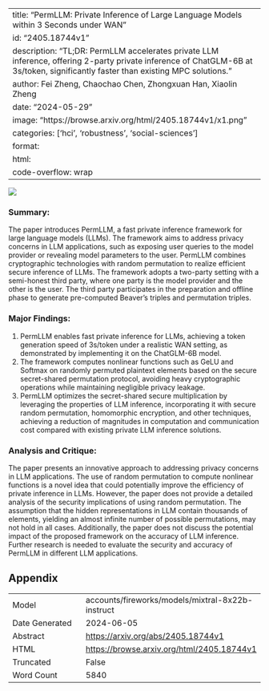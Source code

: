 
---
title: "PermLLM: Private Inference of Large Language Models within 3 Seconds under WAN"
id: "2405.18744v1"
description: "TL;DR: PermLLM accelerates private LLM inference, offering 2-party private inference of ChatGLM-6B at 3s/token, significantly faster than existing MPC solutions."
author: Fei Zheng, Chaochao Chen, Zhongxuan Han, Xiaolin Zheng
date: "2024-05-29"
image: "https://browse.arxiv.org/html/2405.18744v1/x1.png"
categories: ['hci', 'robustness', 'social-sciences']
format:
  html:
    code-overflow: wrap
---

![](https://browse.arxiv.org/html/2405.18744v1/x1.png)

### Summary:

The paper introduces PermLLM, a fast private inference framework for large language models (LLMs). The framework aims to address privacy concerns in LLM applications, such as exposing user queries to the model provider or revealing model parameters to the user. PermLLM combines cryptographic technologies with random permutation to realize efficient secure inference of LLMs. The framework adopts a two-party setting with a semi-honest third party, where one party is the model provider and the other is the user. The third party participates in the preparation and offline phase to generate pre-computed Beaver's triples and permutation triples.

### Major Findings:

1. PermLLM enables fast private inference for LLMs, achieving a token generation speed of 3s/token under a realistic WAN setting, as demonstrated by implementing it on the ChatGLM-6B model.
2. The framework computes nonlinear functions such as GeLU and Softmax on randomly permuted plaintext elements based on the secure secret-shared permutation protocol, avoiding heavy cryptographic operations while maintaining negligible privacy leakage.
3. PermLLM optimizes the secret-shared secure multiplication by leveraging the properties of LLM inference, incorporating it with secure random permutation, homomorphic encryption, and other techniques, achieving a reduction of magnitudes in computation and communication cost compared with existing private LLM inference solutions.

### Analysis and Critique:

The paper presents an innovative approach to addressing privacy concerns in LLM applications. The use of random permutation to compute nonlinear functions is a novel idea that could potentially improve the efficiency of private inference in LLMs. However, the paper does not provide a detailed analysis of the security implications of using random permutation. The assumption that the hidden representations in LLM contain thousands of elements, yielding an almost infinite number of possible permutations, may not hold in all cases. Additionally, the paper does not discuss the potential impact of the proposed framework on the accuracy of LLM inference. Further research is needed to evaluate the security and accuracy of PermLLM in different LLM applications.

## Appendix

|          |          |
|----------|----------|
| Model     | accounts/fireworks/models/mixtral-8x22b-instruct       |
| Date Generated     | 2024-06-05       |
| Abstract | [https://arxiv.org/abs/2405.18744v1](https://arxiv.org/abs/2405.18744v1)        |
| HTML     | [https://browse.arxiv.org/html/2405.18744v1](https://browse.arxiv.org/html/2405.18744v1)       |
| Truncated       | False       |
| Word Count       | 5840       |